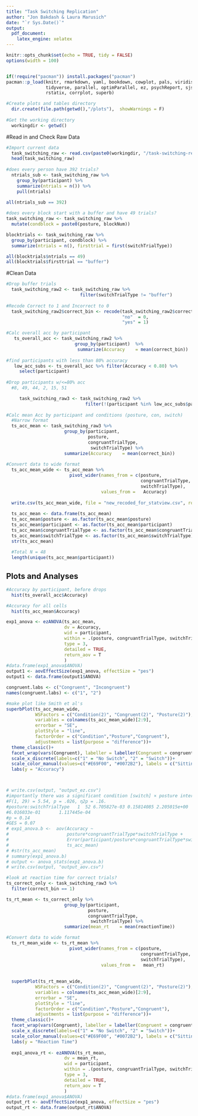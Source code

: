 ---
title: "Task Switching Replication"
author: "Jon Bakdash & Laura Marusich"
date: "`r Sys.Date()`"
output:
  pdf_document: 
    latex_engine: xelatex
---

```{r setup, include=FALSE}
knitr::opts_chunk$set(echo = TRUE, tidy = FALSE)
options(width = 100)


if(!require("pacman")) install.packages("pacman")
pacman::p_load(knitr, rmarkdown, yaml, bookdown, cowplot, pals, viridis, renv, 
               tidyverse, parallel, optimParallel, ez, psychReport, sjstats, 
               rstatix, corrplot, superb)

#Create plots and tables directory 
  dir.create(file.path(getwd(),"/plots"),  showWarnings = F)
  
#Get the working directory
  workingdir <- getwd()


```

#Read in and Check Raw Data
```{r}

#Import current data
  task_switching_raw <- read.csv(paste0(workingdir, "/task-switching-replication-recoded.csv"))
  head(task_switching_raw)
  
#does every person have 392 trials?
  ntrials_sub <- task_switching_raw %>% 
    group_by(participant) %>%
    summarize(ntrials = n()) %>%
    pull(ntrials)
    
all(ntrials_sub == 392)

#does every block start with a buffer and have 49 trials?
task_switching_raw <- task_switching_raw %>%
  mutate(condblock = paste0(posture, blockNum))

blocktrials <- task_switching_raw %>%
  group_by(participant, condblock) %>%
  summarize(ntrials = n(), firsttrial = first(switchTrialType)) 

all(blocktrials$ntrials == 49)
all(blocktrials$firsttrial == "buffer")
```

#Clean Data
```{r}
#Drop buffer trials
  task_switching_raw2 <- task_switching_raw %>% 
                            filter(switchTrialType != "buffer")
  
#Recode Correct to 1 and Incorrect to 0
  task_switching_raw2$correct_bin <- recode(task_switching_raw2$correct, 
                                            "no"  = 0,
                                            "yes" = 1)

#Calc overall acc by participant
   ts_overall_acc <- task_switching_raw2 %>%
                          group_by(participant)  %>%
                           summarize(Accuracy    = mean(correct_bin))
   
#find participants with less than 80% accuracy
   low_acc_subs <- ts_overall_acc %>% filter(Accuracy < 0.80) %>%
     select(participant)
  
#Drop participants w/<=80% acc
  #8, 49, 44, 2, 15, 51

     task_switching_raw3 <- task_switching_raw2 %>% 
                              filter(!(participant %in% low_acc_subs$participant))
   
#Calc mean Acc by participant and conditions (posture, con, switch)  
  #Narrow format 
  ts_acc_mean <- task_switching_raw3 %>%
                      group_by(participant, 
                               posture,
                               congruantTrialType, 
                                switchTrialType) %>%
                      summarize(Accuracy    = mean(correct_bin))
  
#Convert data to wide format 
  ts_acc_mean_wide <- ts_acc_mean %>%
                        pivot_wider(names_from = c(posture, 
                                                   congruantTrialType,
                                                   switchTrialType), 
                                    values_from =   Accuracy)
  
  write.csv(ts_acc_mean_wide, file = "new_recoded_for_statview.csv", row.names = F)
  
  ts_acc_mean <- data.frame(ts_acc_mean)
  ts_acc_mean$posture <- as.factor(ts_acc_mean$posture)
  ts_acc_mean$participant <- as.factor(ts_acc_mean$participant)
  ts_acc_mean$congruantTrialType <- as.factor(ts_acc_mean$congruantTrialType)
  ts_acc_mean$switchTrialType <- as.factor(ts_acc_mean$switchTrialType)
  str(ts_acc_mean)
  
  #Total N = 48
  length(unique(ts_acc_mean$participant))
```

## Plots and Analyses 
```{r, echo = TRUE}
#Accuracy by participant, before drops
  hist(ts_overall_acc$Accuracy)

#Accuracy for all cells
  hist(ts_acc_mean$Accuracy)

exp1_anova <- ezANOVA(ts_acc_mean, 
                      dv = Accuracy, 
                      wid = participant, 
                      within = .(posture, congruantTrialType, switchTrialType), 
                      type = 3, 
                      detailed = TRUE,
                      return_aov = T
                      )
#data.frame(exp1_anova$ANOVA)
output1 <- aovEffectSize(exp1_anova, effectSize = "pes")
output1 <- data.frame(output1$ANOVA)

congruent.labs <- c("Congruent", "Incongruent")
names(congruent.labs) <- c("1", "2")

#make plot like Smith et al's
superbPlot(ts_acc_mean_wide,
           WSFactors = c("Condition(2)", "Congruent(2)", "Posture(2)"),
           variables = colnames(ts_acc_mean_wide)[2:9],
           errorbar = "SE",
           plotStyle = "line",
           factorOrder = c("Condition","Posture","Congruent"),
           adjustments = list(purpose = "difference"))+
  theme_classic()+
  facet_wrap(vars(Congruent), labeller = labeller(Congruent = congruent.labs)) +
  scale_x_discrete(labels=c("1" = "No Switch", "2" = "Switch"))+
  scale_color_manual(values=c("#E69F00", "#0072B2"), labels = c("Sitting", "Standing")) +
  labs(y = "Accuracy")



# write.csv(output, "output_ez.csv")
#importantly there was a significant condition [switch] × posture interaction,
#F(1, 29) = 5.54, p = .026, η2p = .16.
#posture:switchTrialType   1  52 6.705827e-03 0.15814085 2.205015e+00
#6.016033e-01       1.117445e-04
#p = 0.14
#GES = 0.07
# exp1_anova.b <-  aov(Accuracy ~  
#                      posture*congruantTrialType*switchTrialType +
#                      Error(participant/posture*congruantTrialType*switchTrialType),
#                      ts_acc_mean)
# #str(ts_acc_mean)
# summary(exp1_anova.b)
# output <- anova_stats(exp1_anova.b)
# write.csv(output, "output_aov.csv")
```

```{r}
#look at reaction time for correct trials?
ts_correct_only <- task_switching_raw3 %>%
  filter(correct_bin == 1)

ts_rt_mean <- ts_correct_only %>%
                      group_by(participant, 
                               posture,
                               congruantTrialType, 
                                switchTrialType) %>%
                      summarize(mean_rt    = mean(reactionTime))

#Convert data to wide format 
  ts_rt_mean_wide <- ts_rt_mean %>%
                        pivot_wider(names_from = c(posture, 
                                                   congruantTrialType,
                                                   switchTrialType), 
                                    values_from =   mean_rt)
  
  
  superbPlot(ts_rt_mean_wide,
           WSFactors = c("Condition(2)", "Congruent(2)", "Posture(2)"),
           variables = colnames(ts_acc_mean_wide)[2:9],
           errorbar = "SE",
           plotStyle = "line",
           factorOrder = c("Condition","Posture","Congruent"),
           adjustments = list(purpose = "difference"))+
  theme_classic()+
  facet_wrap(vars(Congruent), labeller = labeller(Congruent = congruent.labs)) +
  scale_x_discrete(labels=c("1" = "No Switch", "2" = "Switch"))+
  scale_color_manual(values=c("#E69F00", "#0072B2"), labels = c("Sitting", "Standing")) +
  labs(y = "Reaction Time")
  
  exp1_anova_rt <- ezANOVA(ts_rt_mean, 
                      dv = mean_rt, 
                      wid = participant, 
                      within = .(posture, congruantTrialType, switchTrialType), 
                      type = 3, 
                      detailed = TRUE,
                      return_aov = T
                      )
#data.frame(exp1_anova$ANOVA)
output_rt <- aovEffectSize(exp1_anova, effectSize = "pes")
output_rt <- data.frame(output_rt$ANOVA)



```
